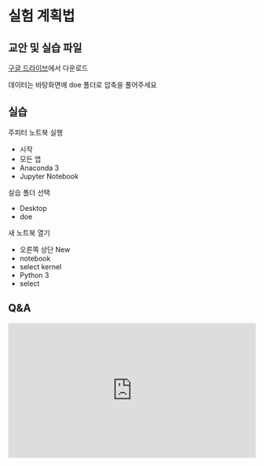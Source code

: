 # 실험 계획법

## 교안 및 실습 파일

[구글 드라이브](https://drive.google.com/drive/folders/1R0cU62teCpNy8VdbV4RMKh7yKhKy5QEd?usp=sharing)에서 다운로드

데이터는 바탕화면에 doe 폴더로 압축을 풀어주세요

## 실습

주피터 노트북 실행
- 시작
- 모든 앱
- Anaconda 3
- Jupyter Notebook

실습 폴더 선택
- Desktop
- doe

새 노트북 열기
- 오른쪽 상단 New
- notebook
- select kernel
- Python 3
- select

## Q&A
<iframe src="https://tally.so/embed/wbOOKg?alignLeft=1&hideTitle=1&transparentBackground=1&dynamicHeight=0" loading="lazy" width="100%" height="274" frameborder="0" marginheight="0" marginwidth="0" title="Q&A"></iframe>
